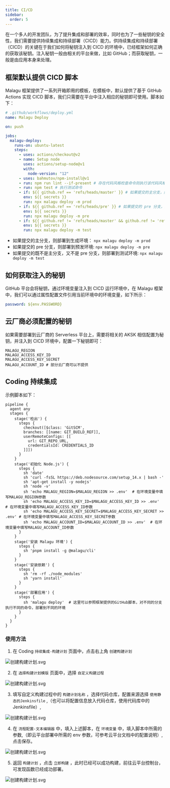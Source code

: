 ```yaml
---
title: CI/CD
sidebar:
  order: 5
---
```


在一个多人的开发团队，为了提升集成和部署的效率，同时也为了一些秘钥的安全性，我们需要提供持续集成和持续部署（CICD）能力。供持续集成和持续部署（CICD）的关键在于我们如何将秘钥注入到 CICD 的环境中，已经框架如何正确的获取该秘钥。注入秘钥一般由相关的平台来做，比如 GitHub；而获取秘钥，一般是由应用本身来处理。

## 框架默认提供 CICD 脚本

Malagu 框架提供了一系列开箱即用的模板，在模板中，默认提供了基于 GitHub Actions 实现 CICD 脚本，我们只需要在平台中注入相应的秘钥即可使用。脚本如下：

```yml
# .github/workflows/deploy.yml
name: Malagu Deploy

on: push

jobs:
  malagu-deploy:
    runs-on: ubuntu-latest
    steps:
      - uses: actions/checkout@v2
      - name: Setup node
        uses: actions/setup-node@v1
        with:
          node-version: "12"
      - uses: bahmutov/npm-install@v1
      - run: npm run lint --if-present # 存在代码风格检查命令则执行该代码风格检查命令
      - run: npm test # 执行测试命令
      - if: ${{ github.ref == 'refs/heads/master' }} # 如果提交的主分支，则部署到生成环境
        env: ${{ secrets }}
        run: npx malagu deploy -m prod
      - if: ${{ github.ref == 'refs/heads/pre' }} # 如果提交的 pre 分支，则部署到预发环境
        env: ${{ secrets }}
        run: npx malagu deploy -m pre
      - if: ${{ github.ref != 'refs/heads/master' && github.ref != 'refs/heads/pre' }} # 如果提交的既不是主分支，又不是 pre 分支，则部署到测试环境
        env: ${{ secrets }}
        run: npx malagu deploy -m test
```

- 如果提交的主分支，则部署到生成环境： `npx malagu deploy -m prod`
- 如果提交的 pre 分支，则部署到预发环境: `npx malagu deploy -m pre`
- 如果提交的既不是主分支，又不是 pre 分支，则部署到测试环境: `npx malagu deploy -m test`

## 如何获取注入的秘钥

GitHub 平台会将秘钥，通过环境变量注入到 CICD 运行环境中，在 Malagu 框架中，我们可以通过属性配置文件引用当前环境中的环境变量，如下所示：

```yaml
password: ${env.PASSWORD}
```

## 云厂商必须配置的秘钥

如果需要部署到云厂商的 Serverless 平台上，需要将相关的 AKSK 相信配置为秘钥，并注入到 CICD 环境中，配置一下秘钥即可：

```
MALAGU_REGION
MALAGU_ACCESS_KEY_ID
MALAGU_ACCESS_KEY_SECRET
MALAGU_ACCOUNT_ID # 部分云厂商可以不提供
```

## Coding 持续集成

示例脚本如下：

```
pipeline {
  agent any
  stages {
    stage('检出') {
      steps {
        checkout([$class: 'GitSCM',
        branches: [[name: GIT_BUILD_REF]],
        userRemoteConfigs: [[
          url: GIT_REPO_URL,
          credentialsId: CREDENTIALS_ID
        ]]])
      }
    }
    stage('初始化 Node.js') {
      steps {
        sh 'date'
        sh 'curl -fsSL https://deb.nodesource.com/setup_14.x | bash -'
        sh 'apt-get install -y nodejs'
        sh 'node -v'
        sh 'echo MALAGU_REGION=$MALAGU_REGION >> .env'  # 在环境变量中填写MALAGU_REGION参数
        sh 'echo MALAGU_ACCESS_KEY_ID=$MALAGU_ACCESS_KEY_ID >> .env'  # 在环境变量中填写MALAGU_ACCESS_KEY_ID参数
        sh 'echo MALAGU_ACCESS_KEY_SECRET=$MALAGU_ACCESS_KEY_SECRET >> .env' # 在环境变量中填写MALAGU_ACCESS_KEY_SECRET参数
        sh 'echo MALAGU_ACCOUNT_ID=$MALAGU_ACCOUNT_ID >> .env'  # 在环境变量中填写MALAGU_ACCOUNT_ID参数
      }
    }
    stage('安装 Malagu 环境') {
      steps {
        sh 'pnpm install -g @malagu/cli'
      }
    }
    stage('安装依赖') {
      steps {
        sh 'rm -rf ./node_modules'
        sh 'yarn install'
      }
    }
    stage('部署应用') {
      steps {
        sh 'malagu deploy'  # 这里可以参照框架提供的GitHub脚本，对不同的分支执行不同的命令，部署到不同的环境
      }
    }
  }
}
```

### 使用方法

1. 在 Coding `持续集成-构建计划` 页面中，点击右上角 `创建构建计划`

![创建构建计划.svg](../../../assets/coding_1.webp)

2. 在 `选择构建计划模版` 页面中，选择 `自定义构建过程`

![创建构建计划.svg](../../../assets/coding_2.webp)

3. 填写自定义构建过程中的 `构建计划名称` ，选择代码仓库，配置来源选择 `使用静态的Jenkinsfile` ,（也可以将配置信息放入代码仓库，使用代码库中的 Jenkinsfile）,

![创建构建计划.svg](../../../assets/coding_3.webp)

4. 在 `流程配置-文本编辑器` 中，填入上述脚本，在 `环境变量` 中，填入脚本中所需的参数,（即云平台部署中所需的 env 参数，可参考云平台文档中的配置说明）,点击保存。

![创建构建计划.svg](../../../assets/coding_4.webp)

5. 返回 `构建计划` ，点击 `立即构建` ，此时已经可以成功构建，前往云平台控制台，可发现函数已经成功部署。

![创建构建计划.svg](../../../assets/coding_5.webp)
